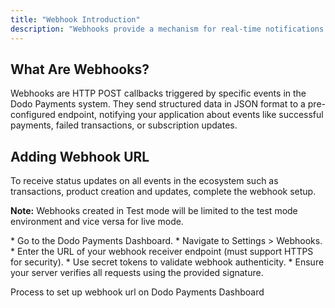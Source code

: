 ```yaml
---
title: "Webhook Introduction"
description: "Webhooks provide a mechanism for real-time notifications when specific events occur within Dodo Payments, enabling seamless automation and integration with your application."
---
```


## What Are Webhooks?

Webhooks are HTTP POST callbacks triggered by specific events in the Dodo Payments system. They send structured data in JSON format to a pre-configured endpoint, notifying your application about events like successful payments, failed transactions, or subscription updates.

## Adding Webhook URL

To receive status updates on all events in the ecosystem such as transactions, product creation and updates, complete the webhook setup.

**Note:** Webhooks created in Test mode will be limited to the test mode environment and vice versa for live mode.

<Steps>

<Step title="Configure Your Webhook URL">
* Go to the Dodo Payments Dashboard.
* Navigate to Settings > Webhooks.
* Enter the URL of your webhook receiver endpoint (must support HTTPS for security).
</Step>

<Step title="Secure Your Endpoint">
* Use secret tokens to validate webhook authenticity.
* Ensure your server verifies all requests using the provided signature.
</Step>

</Steps>

<Card title="Webhooks URL Creation" horizontal icon="webhook" href="/guides/webhook-setup">Process to set up webhook url on Dodo Payments Dashboard</Card>